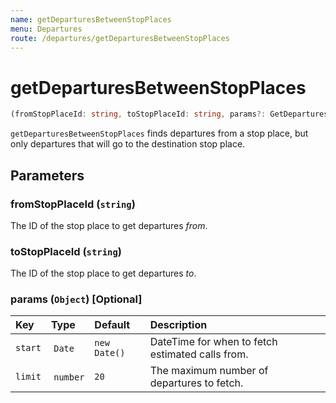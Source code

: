 ```yaml
---
name: getDeparturesBetweenStopPlaces
menu: Departures
route: /departures/getDeparturesBetweenStopPlaces
---
```


# getDeparturesBetweenStopPlaces

```typescript
(fromStopPlaceId: string, toStopPlaceId: string, params?: GetDeparturesBetweenStopPlacesParams) => Promise<Array<Departure>>
```

`getDeparturesBetweenStopPlaces` finds departures from a stop place, but only departures that will go to the destination stop place.

## Parameters

### fromStopPlaceId (`string`)
The ID of the stop place to get departures _from_.

### toStopPlaceId (`string`)
The ID of the stop place to get departures _to_.

### params (`Object`) [Optional]

| Key                      | Type           | Default      | Description |
|:-------------------------|:---------------|:-------------|:------------|
| `start`                  | `Date`         | `new Date()` | DateTime for when to fetch estimated calls from. |
| `limit`                  | `number`       | `20`         | The maximum number of departures to fetch. |
